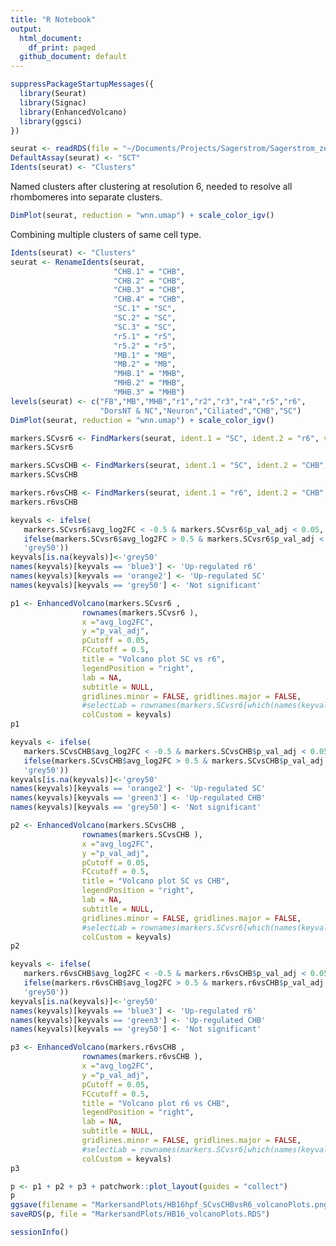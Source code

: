 ```yaml
---
title: "R Notebook"
output:
  html_document:
    df_print: paged
  github_document: default
---
```


```r
suppressPackageStartupMessages({
  library(Seurat)
  library(Signac)
  library(EnhancedVolcano)
  library(ggsci)
})
```

```r
seurat <- readRDS(file = "~/Documents/Projects/Sagerstrom/Sagerstrom_zebrafish_hindbrain/workspace/notebooks/RDSfiles/HB16hpf_neural.RDS")
DefaultAssay(seurat) <- "SCT"
Idents(seurat) <- "Clusters"
```

Named clusters after clustering at resolution 6, needed to resolve all rhombomeres into separate clusters.
```r
DimPlot(seurat, reduction = "wnn.umap") + scale_color_igv()
```
Combining multiple clusters of same cell type.
```r
Idents(seurat) <- "Clusters"
seurat <- RenameIdents(seurat,
                       "CHB.1" = "CHB",
                       "CHB.2" = "CHB",
                       "CHB.3" = "CHB",
                       "CHB.4" = "CHB",
                       "SC.1" = "SC",
                       "SC.2" = "SC",
                       "SC.3" = "SC",
                       "r5.1" = "r5",
                       "r5.2" = "r5",
                       "MB.1" = "MB",
                       "MB.2" = "MB",
                       "MHB.1" = "MHB",
                       "MHB.2" = "MHB",
                       "MHB.3" = "MHB")
levels(seurat) <- c("FB","MB","MHB","r1","r2","r3","r4","r5","r6",
                    "DorsNT & NC","Neuron","Ciliated","CHB","SC")
DimPlot(seurat, reduction = "wnn.umap") + scale_color_igv()
```


```r
markers.SCvsr6 <- FindMarkers(seurat, ident.1 = "SC", ident.2 = "r6", verbose = F, recorrect_umi = F)
markers.SCvsr6
```

```r
markers.SCvsCHB <- FindMarkers(seurat, ident.1 = "SC", ident.2 = "CHB", verbose = F, recorrect_umi = F)
markers.SCvsCHB
```

```r
markers.r6vsCHB <- FindMarkers(seurat, ident.1 = "r6", ident.2 = "CHB", verbose = F, recorrect_umi = F)
markers.r6vsCHB
```

```r
keyvals <- ifelse(
   markers.SCvsr6$avg_log2FC < -0.5 & markers.SCvsr6$p_val_adj < 0.05, 'blue3',
   ifelse(markers.SCvsr6$avg_log2FC > 0.5 & markers.SCvsr6$p_val_adj < 0.05, 'orange2',
   'grey50'))
keyvals[is.na(keyvals)]<-'grey50'
names(keyvals)[keyvals == 'blue3'] <- 'Up-regulated r6'
names(keyvals)[keyvals == 'orange2'] <- 'Up-regulated SC'
names(keyvals)[keyvals == 'grey50'] <- 'Not significant'

p1 <- EnhancedVolcano(markers.SCvsr6 , 
                rownames(markers.SCvsr6 ),
                x ="avg_log2FC", 
                y ="p_val_adj",
                pCutoff = 0.05,
                FCcutoff = 0.5,
                title = "Volcano plot SC vs r6",
                legendPosition = "right",
                lab = NA,
                subtitle = NULL,
                gridlines.minor = FALSE, gridlines.major = FALSE,
                #selectLab = rownames(markers.SCvsr6[which(names(keyvals) %in% c('Down-regulated','Up-regulated'))]),
                colCustom = keyvals)
p1
```


```r
keyvals <- ifelse(
   markers.SCvsCHB$avg_log2FC < -0.5 & markers.SCvsCHB$p_val_adj < 0.05, 'green3',
   ifelse(markers.SCvsCHB$avg_log2FC > 0.5 & markers.SCvsCHB$p_val_adj < 0.05, 'orange2',
   'grey50'))
keyvals[is.na(keyvals)]<-'grey50'
names(keyvals)[keyvals == 'orange2'] <- 'Up-regulated SC'
names(keyvals)[keyvals == 'green3'] <- 'Up-regulated CHB'
names(keyvals)[keyvals == 'grey50'] <- 'Not significant'

p2 <- EnhancedVolcano(markers.SCvsCHB , 
                rownames(markers.SCvsCHB ),
                x ="avg_log2FC", 
                y ="p_val_adj",
                pCutoff = 0.05,
                FCcutoff = 0.5,
                title = "Volcano plot SC vs CHB",
                legendPosition = "right",
                lab = NA,
                subtitle = NULL,
                gridlines.minor = FALSE, gridlines.major = FALSE,
                #selectLab = rownames(markers.SCvsr6[which(names(keyvals) %in% c('Down-regulated','Up-regulated'))]),
                colCustom = keyvals)
p2
```

```r
keyvals <- ifelse(
   markers.r6vsCHB$avg_log2FC < -0.5 & markers.r6vsCHB$p_val_adj < 0.05, 'green3',
   ifelse(markers.r6vsCHB$avg_log2FC > 0.5 & markers.r6vsCHB$p_val_adj < 0.05, 'blue3',
   'grey50'))
keyvals[is.na(keyvals)]<-'grey50'
names(keyvals)[keyvals == 'blue3'] <- 'Up-regulated r6'
names(keyvals)[keyvals == 'green3'] <- 'Up-regulated CHB'
names(keyvals)[keyvals == 'grey50'] <- 'Not significant'

p3 <- EnhancedVolcano(markers.r6vsCHB , 
                rownames(markers.r6vsCHB ),
                x ="avg_log2FC", 
                y ="p_val_adj",
                pCutoff = 0.05,
                FCcutoff = 0.5,
                title = "Volcano plot r6 vs CHB",
                legendPosition = "right",
                lab = NA,
                subtitle = NULL,
                gridlines.minor = FALSE, gridlines.major = FALSE,
                #selectLab = rownames(markers.SCvsr6[which(names(keyvals) %in% c('Down-regulated','Up-regulated'))]),
                colCustom = keyvals)
p3
```

```r
p <- p1 + p2 + p3 + patchwork::plot_layout(guides = "collect")
p
ggsave(filename = "MarkersandPlots/HB16hpf_SCvsCHBvsR6_volcanoPlots.png", width = 25, height = 7, plot = p)
saveRDS(p, file = "MarkersandPlots/HB16_volcanoPlots.RDS")
```


```r
sessionInfo()
```


